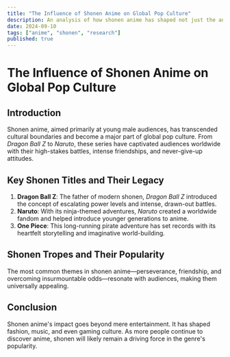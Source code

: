 ```yaml
---
title: "The Influence of Shonen Anime on Global Pop Culture"
description: An analysis of how shonen anime has shaped not just the anime industry, but global pop culture as well.
date: 2024-09-10
tags: ["anime", "shonen", "research"]
published: true
---
```


# The Influence of Shonen Anime on Global Pop Culture

## Introduction
Shonen anime, aimed primarily at young male audiences, has transcended cultural boundaries and become a major part of global pop culture. From *Dragon Ball Z* to *Naruto*, these series have captivated audiences worldwide with their high-stakes battles, intense friendships, and never-give-up attitudes.

## Key Shonen Titles and Their Legacy
1. **Dragon Ball Z**: The father of modern shonen, *Dragon Ball Z* introduced the concept of escalating power levels and intense, drawn-out battles.
2. **Naruto**: With its ninja-themed adventures, *Naruto* created a worldwide fandom and helped introduce younger generations to anime.
3. **One Piece**: This long-running pirate adventure has set records with its heartfelt storytelling and imaginative world-building.

## Shonen Tropes and Their Popularity
The most common themes in shonen anime—perseverance, friendship, and overcoming insurmountable odds—resonate with audiences, making them universally appealing.

## Conclusion
Shonen anime's impact goes beyond mere entertainment. It has shaped fashion, music, and even gaming culture. As more people continue to discover anime, shonen will likely remain a driving force in the genre's popularity.